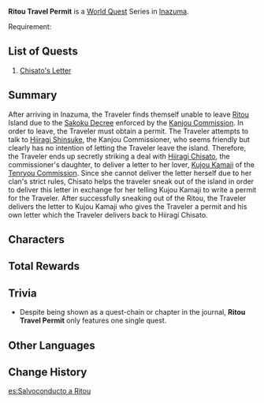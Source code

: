 {{About|the Quest Series|the Quest Item|Travel Permit}}
{{Chapter Infobox
|image           = Ritou Travel Permit Chapter.png
|type            = World
|region          = Inazuma
}}
'''Ritou Travel Permit''' is a [[World Quest]] Series in [[Inazuma]].

Requirement: {{Quest|Ritou Escape Plan|display=fullSentence|requirements=1}}

==List of Quests==
# [[Chisato's Letter]]

==Summary==
After arriving in Inazuma, the Traveler finds themself unable to leave [[Ritou]] Island due to the [[Sakoku Decree]] enforced by the [[Kanjou Commission]]. In order to leave, the Traveler must obtain a permit. The Traveler attempts to talk to [[Hiiragi Shinsuke]], the Kanjou Commissioner, who seems friendly but clearly has no intention of letting the Traveler leave the island. Therefore, the Traveler ends up secretly striking a deal with [[Hiiragi Chisato]], the commissioner's daughter, to deliver a letter to her lover, [[Kujou Kamaji]] of the [[Tenryou Commission]]. Since she cannot deliver the letter herself due to her clan's strict rules, Chisato helps the traveler sneak out of the island in order to deliver this letter in exchange for her telling Kujou Kamaji to write a permit for the Traveler. After successfully sneaking out of the Ritou, the Traveler delivers the letter to Kujou Kamaji who gives the Traveler a permit and his own letter which the Traveler delivers back to Hiiragi Chisato.

==Characters==
{{Character Appearances|Ritou Travel Permit Chapter|type=Chapter}}

==Total Rewards==
{{Quest Rewards List|Ritou Travel Permit Chapter Quests}}

==Trivia==
* Despite being shown as a quest-chain or chapter in the journal, '''Ritou Travel Permit''' only features one single quest.

==Other Languages==
{{Other Languages
|en      = Ritou Travel Permit
|zhs     = 离岛通行凭证
|zhs_rm  = Lídǎo Tōngxíng Píngzhèng
|zht     = 離島通行憑證
|zht_rm  = Lídǎo Tōngxíng Píngzhèng
|zh_tl   = 
|ja      = 離島通行証
|ja_rm   = Ritou Tsuukoushou{{Assumed}}
|ja_tl   = Ritou Pass
|ko      = 이도 통행증
|ko_tl   = Ritou Pass
|es      = Salvoconducto a Ritou
|es_tl   = Safe Conduct to Ritou
|fr      = Laissez-passer de Ritou
|fr_tl   = Ritou Pass
|ru      = Подорожная грамота острова Рито
|ru_tl   = Travel Permit of Ritou Island
|th      = ใบรับรองการเดินทางของ Ritou
|th_rm   = 
|th_tl   = 
|vi      = Giấy {{tt|Thông Hành|通行}} Đảo Ritou
|vi_tl   = Ritou Island Travel Permit
|de      = Reiseerlaubnis von Ritou
|de_tl   = Travel Permit from Ritou
|id      = Surat Jalan Ritou
|id_tl   = Ritou Travel Permit
|pt      = Permissão de Viagem de Ritou
|pt_tl   = Ritou Travel Permit
|tr      = Ritou Seyahat İzni
|tr_tl   = 
|it      = Permesso di viaggio di Ritou
|it_tl   = 
}}

==Change History==
{{Change History|2.6}}

[[es:Salvoconducto a Ritou]]